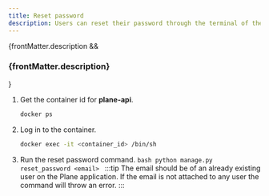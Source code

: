 ```yaml
---
title: Reset password
description: Users can reset their password through the terminal of the Plane application. You need to login to backend docker container and run the below command for resetting a user's password.
---
```


{frontMatter.description && <h3 className="description">{frontMatter.description}</h3>}

1. Get the container id for **plane-api**.

   ```bash
   docker ps
   ```

2. Log in to the container.

   ```bash
   docker exec -it <container_id> /bin/sh
   ```

3. Run the reset password command.
   `bash
python manage.py reset_password <email>
`
   :::tip
   The email should be of an already existing user on the Plane application. If the email is not attached to any user the command will throw an error.
   :::
